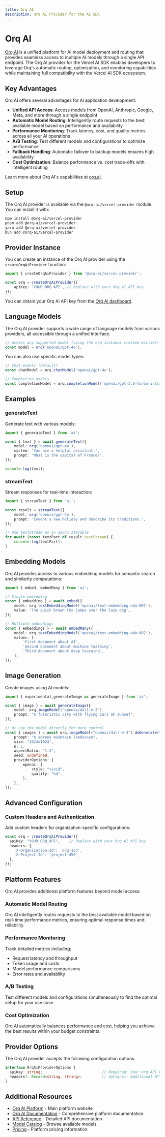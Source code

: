 ```yaml
---
title: Orq AI
description: Orq AI Provider for the AI SDK
---
```


# Orq AI

[Orq AI](https://orq.ai) is a unified platform for AI model deployment and routing that provides seamless access to multiple AI models through a single API endpoint. The Orq AI provider for the Vercel AI SDK enables developers to leverage Orq's automatic routing, optimization, and monitoring capabilities while maintaining full compatibility with the Vercel AI SDK ecosystem.

## Key Advantages

Orq AI offers several advantages for AI application development:

- **Unified API Access**: Access models from OpenAI, Anthropic, Google, Meta, and more through a single endpoint
- **Automatic Model Routing**: Intelligently route requests to the best available model based on performance and availability
- **Performance Monitoring**: Track latency, cost, and quality metrics across all your AI operations
- **A/B Testing**: Test different models and configurations to optimize performance
- **Fallback Handling**: Automatic failover to backup models ensures high availability
- **Cost Optimization**: Balance performance vs. cost trade-offs with intelligent routing

Learn more about Orq AI's capabilities at [orq.ai](https://orq.ai).

## Setup

The Orq AI provider is available via the `@orq-ai/vercel-provider` module. You can install it with:

```bash
npm install @orq-ai/vercel-provider
pnpm add @orq-ai/vercel-provider
yarn add @orq-ai/vercel-provider
bun add @orq-ai/vercel-provider
```

## Provider Instance

You can create an instance of the Orq AI provider using the `createOrqAiProvider` function:

```ts
import { createOrqAiProvider } from '@orq-ai/vercel-provider';

const orq = createOrqAiProvider({
    apiKey: 'YOUR_ORQ_API', // Replace with your Orq AI API key
});
```

You can obtain your Orq AI API key from the [Orq AI dashboard](https://my.orq.ai/).

## Language Models

The Orq AI provider supports a wide range of language models from various providers, all accessible through a unified interface.

```ts
// Access any supported model (using the orq instance created earlier)
const model = orq('openai/gpt-4o');
```

You can also use specific model types:

```ts
// Chat models (default)
const chatModel = orq.chatModel('openai/gpt-4o');

// Completion models
const completionModel = orq.completionModel('openai/gpt-3.5-turbo-instruct');
```

## Examples

### generateText

Generate text with various models:

```ts
import { generateText } from 'ai';

const { text } = await generateText({
    model: orq('openai/gpt-4o'),
    system: 'You are a helpful assistant.',
    prompt: 'What is the capital of France?',
});

console.log(text);
```

### streamText

Stream responses for real-time interaction:

```ts
import { streamText } from 'ai';

const result = streamText({
    model: orq('openai/gpt-4o'),
    prompt: 'Invent a new holiday and describe its traditions.',
});

// Use textStream as an async iterable
for await (const textPart of result.textStream) {
    console.log(textPart);
}
```

## Embedding Models

Orq AI provides access to various embedding models for semantic search and similarity computations:

```ts
import { embed, embedMany } from 'ai';

// Single embedding
const { embedding } = await embed({
    model: orq.textEmbeddingModel('openai/text-embedding-ada-002'),
    value: 'The quick brown fox jumps over the lazy dog',
});

// Multiple embeddings
const { embeddings } = await embedMany({
    model: orq.textEmbeddingModel('openai/text-embedding-ada-002'),
    values: [
        'First document about AI',
        'Second document about machine learning',
        'Third document about deep learning',
    ],
});
```

## Image Generation

Create images using AI models:

```ts
import { experimental_generateImage as generateImage } from 'ai';

const { image } = await generateImage({
    model: orq.imageModel('openai/dall-e-3'),
    prompt: 'A futuristic city with flying cars at sunset',
});

// Or use the model directly for more control
const { images } = await orq.imageModel("openai/dall-e-3").doGenerate({
    prompt: "A serene mountain landscape",
    size: "1024x1024",
    n: 1,
    aspectRatio: "1:1",
    seed: undefined,
    providerOptions: {
        openai: {
            style: "vivid",
            quality: "hd",
        },
    },
});
```

## Advanced Configuration

### Custom Headers and Authentication

Add custom headers for organization-specific configurations:

```ts
const orq = createOrqAiProvider({
  apiKey: "YOUR_ORQ_API",    // Replace with your Orq AI API key
  headers: {
    'X-Organization-Id': 'org-123',
    'X-Project-Id': 'project-456',
  },
});
```

## Platform Features

Orq AI provides additional platform features beyond model access:

### Automatic Model Routing
Orq AI intelligently routes requests to the best available model based on real-time performance metrics, ensuring optimal response times and reliability.

### Performance Monitoring
Track detailed metrics including:
- Request latency and throughput
- Token usage and costs
- Model performance comparisons
- Error rates and availability

### A/B Testing
Test different models and configurations simultaneously to find the optimal setup for your use case.

### Cost Optimization
Orq AI automatically balances performance and cost, helping you achieve the best results within your budget constraints.


## Provider Options

The Orq AI provider accepts the following configuration options:

```ts
interface OrqAiProviderOptions {
  apiKey: string;                           // Required: Your Orq API key
  headers?: Record<string, string>;         // Optional: Additional HTTP headers
}
```

## Additional Resources

- [Orq AI Platform](https://orq.ai) - Main platform website
- [Orq AI Documentation](https://docs.orq.ai) - Comprehensive platform documentation
- [API Reference](https://docs.orq.ai/docs/introduction) - Detailed API documentation
- [Model Catalog](https://docs.orq.ai/docs/proxy) - Browse available models
- [Pricing](https://orq.ai/pricing) - Platform pricing information
